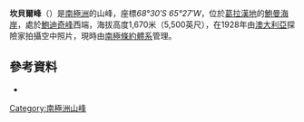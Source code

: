 {{Coord|68|30|S|65|27|W|source:GNIS|display=title}}

'''坎貝爾峰'''（{{lang-en|'''Campbell Crest'''}}）是[[南極洲|南極洲]]的山峰，座標''68°30′S 65°27′W''，位於[[葛拉漢地|葛拉漢地]]的[[鮑曼海岸|鮑曼海岸]]，處於[[鮑迪奇峰|鮑迪奇峰]]西端，海拔高度1,670米（5,500英尺），在1928年由[[澳大利亞|澳大利亞]]探險家拍攝空中照片，現時由[[南極條約體系|南極條約體系]]管理。

==參考資料==
* {{usgs-gazetteer|id=2339}}

{{DEFAULTSORT:Campbell Crest}}
[[Category:南極洲山峰|Category:南極洲山峰]]


{{BowmanCoast-geo-stub}}